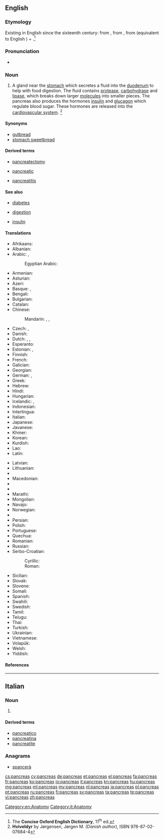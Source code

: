 {{also|pancréas|páncreas}}
==English==

===Etymology===
Existing in English since the sixteenth century: from {{etyl|la|en}} {{term|pancreas|lang=la}}, from {{etyl|grc|en}} {{term|πάγκρεας||sc=polytonic|tr=pankreas|lang=grc}}, from {{term|πᾶν||all|sc=polytonic|tr=pan|lang=grc}} (equivalent to English {{term|pan-|lang=en}}) + {{term|κρέας||flesh|sc=polytonic|tr=kreas|lang=grc}}.<ref name="COED-etym">The '''Concise Oxford English Dictionary''', 11<sup>th</sup> ed.</ref>

===Pronunciation===
* {{a|UK}} {{IPA|/ˈpæŋkɹɪəs/}}

===Noun===
{{en-noun|pancreases|pl2=pancreata}}

# {{context|anatomy|lang=en}} A gland near the [[stomach]] which secretes a fluid into the [[duodenum]] to help with food digestion. The fluid contains [[protease]], [[carbohydrase]] and [[lipase]], which breaks down larger [[molecules]] into smaller pieces. The pancreas also produces the hormones [[insulin]] and [[glucagon]] which regulate blood sugar. These hormones are released into the [[cardiovascular system]]. <ref name="VERT-anat">'''Hviveldyr''' by Jørgensen, Jørgen M. ''(Danish author)'', ISBN 978-87-02-07684-4</ref>

====Synonyms====
* [[gutbread]]
* [[stomach sweetbread]]

====Derived terms====
{{rel-top3|Derived terms}}
* [[pancreatectomy]]
{{rel-mid3}}
* [[pancreatic]]
{{rel-mid3}}
* [[pancreatitis]]
{{rel-bottom}}

====See also====
{{rel-top|See also}}
* [[diabetes]]
{{rel-mid3}}
* [[digestion]]
{{rel-mid3}}
* [[insulin]]
{{rel-bottom}}

====Translations====
{{trans-top|gland near the stomach}}
* Afrikaans: {{t-|af|pankreas}}
* Albanian: {{t-|sq|pankreasi}}
* Arabic: {{t-|ar|بنكرياس|tr=bánkriyas|m}}, {{t-|ar|المُعَثْكَلَة|f|tr=muʕaθkala|sc=Arab}}
*: Egyptian Arabic: {{tø|arz|بنكرياس|m|tr=benkeryas|sc=Arab}}
* Armenian: {{t-|hy|ենթաստամոքսային գեղձ|tr=ent'astamok'sayin geġǰ}}
* Asturian: {{t+|ast|páncrees|m}}
* Azeri: {{t-|az|mə'dəaltı vəzi}}
* Basque: {{t+|eu|are}}, {{t-|eu|pankrea}}
* Bengali: {{t-|bn|অগ্ন্যাশয়|sc=Beng}}
* Bulgarian: {{t-|bg|панкреас|m}}
* Catalan: {{t-|ca|pàncrees|m}}
* Chinese:
*: Mandarin: {{t|cmn|胰臟|sc=Hani}},  {{t|cmn|胰脏|tr=yízàng|sc=Hani}},  {{t-|cmn|胰腺|tr=yíxiàn|sc=Hani}}
* Czech: {{t+|cs|slinivka břišní|f}}, {{t+|cs|pankreas|m}}
* Danish: {{t-|da|bugspytkirtel|c}}
* Dutch: {{t+|nl|alvleesklier}}, {{t-|nl|buikspeekselklier}}, {{t+|nl|pancreas}}
* Esperanto: {{t-|eo|pankreato}}
* Estonian: {{t+|et|kõhunääre}}, {{t+|et|pankreas}}
* Finnish: {{t+|fi|haima}}
* French: {{t+|fr|pancréas|m}}
* Galician: {{t-|gl|páncreas|m}}
* Georgian: {{t-|ka|პანკრეასი|tr=pankreasi|sc=Geor}}
* German: {{t-|de|Bauchspeicheldrüse|f}}, {{t+|de|Pankreas|n}}
* Greek: {{t+|el|πάγκρεας|n|tr=págkreas}}
* Hebrew: {{t+|he|לבלב|tr=lavlav}}
* Hindi: {{t-|hi|अग्न्याशय}}
* Hungarian: {{t+|hu|hasnyálmirigy}}
* Icelandic: {{t+|is|bris|n}}, {{t+|is|briskirtill|m}}
* Indonesian: {{t+|id|pankreas}}
* Interlingua: {{t-|ia|pancreas}}
* Italian: {{t+|it|pancreas|m}}
* Japanese: {{t+|ja|膵臓|tr=すいぞう, suizō}}
* Javanese: {{t-|jv|pankreas}}
* Khmer: {{t+|km|លំពែង|tr=lumpɛɛŋ|sc=Khmr}}
* Korean: {{t+|ko|이자|tr=ija}}
* Kurdish: {{t+|ku|pankreas}}
* Lao: {{t-|lo|ຕັບອ່ອນ|tr=tap-'öön|sc=Laoo}}
* Latin: {{t-|la|pancreas}}
{{trans-mid}}
* Latvian: {{t-|lv|aizkuņģa dziedzeris}}
* Lithuanian: {{t+|lt|kasa}}
* {{trreq|lb}}
* Macedonian: {{t-|mk|панкреас|m}}
* {{trreq|mt}}
* {{trreq|mi}}
* Marathi: {{t-|mr|स्वादुपिंड|n|tr=swadu pinD'|sc=Deva}}
* Mongolian: {{t-|mn|нойр булчирхай|sc=Cyrl}}
* Navajo: {{tø|nv|alohkʼeʼ}}
* Norwegian: {{t-|no|bukspyttkjertel|m}}
* {{trreq|ang}}
* Persian: {{t+|fa|لوزالمعده}}
* Polish: {{t+|pl|trzustka|f}}
* Portuguese: {{t+|pt|pâncreas|m}}
* Quechua: {{t-|qu|suyk'upin}}
* Romanian: {{t-|ro|pancreas}}
* Russian: {{t-|ru|поджелудочная железа|f|tr=podželúdočnaja železá}}
* Serbo-Croatian:
*: Cyrillic: {{t-|sh|гуштерача|f|sc=Cyrl}}
*: Roman: {{t-|sh|gušterača|f}}
* Sicilian: {{t-|scn|pancreas}}
* Slovak: {{t-|sk|podžalúdková žľaza|f}}
* Slovene: {{t+|sl|trebušna slinavka|f}}
* Somali: {{t-|so|ganac}}
* Spanish: {{t+|es|páncreas|m}}
* Swahili: {{t-|sw|kongosho}}
* Swedish: {{t+|sv|bukspottkörtel|c}}
* Tamil: {{t+|ta|கணையம்}}
* Telugu: {{t+|te|క్లోమము}}
* Thai: {{t-|th|ตับอ่อน|tr=dtàp òn}}
* Turkish: {{t+|tr|pankreas}}
* Ukrainian: {{t-|uk|підшлункова залоза|f}}
* Vietnamese: {{t+|vi|tụy}}
* Volapük: {{t-|vo|pankreat}}
* Welsh: {{t-|cy|cefndedyn|m}}
* Yiddish: {{t-|yi|פאנקרעאס|n|tr=pankreas}}
{{trans-bottom}}

====References====
<references/>

[[Category:en:Anatomy]]

----

==Italian==

===Noun===
{{head|it|noun|g=m|invariable}}

# {{l|en|pancreas}}

====Derived terms====
* [[pancreatico]]
* [[pancreatina]]
* [[pancreatite]]

===Anagrams===
* [[spancerà#Italian|spancerà]]

[[Category:it:Anatomy]]

[[cs:pancreas]]
[[cy:pancreas]]
[[de:pancreas]]
[[et:pancreas]]
[[el:pancreas]]
[[fa:pancreas]]
[[fr:pancreas]]
[[ko:pancreas]]
[[io:pancreas]]
[[it:pancreas]]
[[kn:pancreas]]
[[hu:pancreas]]
[[mg:pancreas]]
[[ml:pancreas]]
[[my:pancreas]]
[[nl:pancreas]]
[[ja:pancreas]]
[[pl:pancreas]]
[[pt:pancreas]]
[[ru:pancreas]]
[[fi:pancreas]]
[[sv:pancreas]]
[[ta:pancreas]]
[[te:pancreas]]
[[vi:pancreas]]
[[zh:pancreas]]
